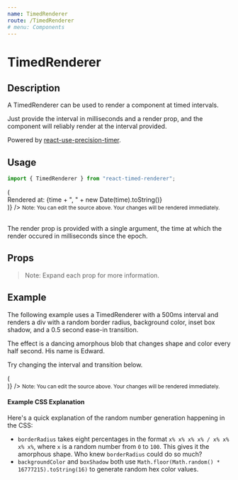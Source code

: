 ```yaml
---
name: TimedRenderer
route: /TimedRenderer
# menu: Components
---
```



<h1>TimedRenderer</h1>

## Description

A TimedRenderer can be used to render a component at timed intervals.

Just provide the interval in milliseconds and a render prop, and the component will reliably render at the interval provided.

Powered by [react-use-precision-timer](https://justinmahar.github.io/react-use-precision-timer/).

## Usage

```jsx
import { TimedRenderer } from "react-timed-renderer";
```

<Playground>
  <TimedRenderer
    interval={1000}
    render={(time) => (
      <div>Rendered at: {time + ", " + new Date(time).toString()}</div>
    )}
  />
</Playground>

<small>
  Note: You can edit the source above. Your changes will be rendered
  immediately.
</small>

<br />
<br />

The render prop is provided with a single argument, the time at which the render occured in milliseconds since the epoch.

## Props

<Props of={TimedRenderer} />

> Note: Expand each prop for more information.

## Example

The following example uses a TimedRenderer with a 500ms interval and renders a div with a random border radius, background color, inset box shadow, and a 0.5 second ease-in transition.

The effect is a dancing amorphous blob that changes shape and color every half second. His name is Edward.

Try changing the interval and transition below.

<Playground>
  <TimedRenderer
    interval={500}
    render={(time) => (
      <div
        style={{
          width: `140px`,
          height: `100px`,
          transition: `all 0.5s ease-in`,
          borderRadius: `${Math.floor(Math.random() * 101)}% ${Math.floor(
            Math.random() * 101
          )}% ${Math.floor(Math.random() * 101)}% ${Math.floor(
            Math.random() * 101
          )}% / ${Math.floor(Math.random() * 101)}% ${Math.floor(
            Math.random() * 101
          )}% ${Math.floor(Math.random() * 101)}% ${Math.floor(
            Math.random() * 101
          )}%`,
          backgroundColor: `#${Math.floor(Math.random() * 16777215).toString(
            16
          )}`,
          boxShadow: `inset 0 0 0 5px #${Math.floor(
            Math.random() * 16777215
          ).toString(16)}`,
        }}
      />
    )}
  />
</Playground>

<small>
  Note: You can edit the source above. Your changes will be rendered
  immediately.
</small>

#### Example CSS Explanation

Here's a quick explanation of the random number generation happening in the CSS:

- `borderRadius` takes eight percentages in the format `x% x% x% x% / x% x% x% x%`, where `x` is a random number from `0` to `100`. This gives it the amorphous shape. Who knew `borderRadius` could do so much?
- `backgroundColor` and `boxShadow` both use `Math.floor(Math.random() * 16777215).toString(16)` to generate random hex color values.

